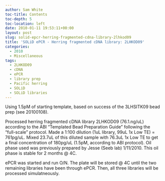 ```yaml
---
author: Sam White
toc-title: Contents
toc-depth: 5
toc-location: left
date: 2010-01-11 19:53:11+00:00
layout: post
slug: solid-epcr-herring-fragmented-cdna-library-2lhkod09
title: 'SOLiD ePCR - Herring fragmented cDNA library: 2LHKOD09'
categories:
  - 2010
  - Miscellaneous
tags:
  - 2LHKOD09
  - cDNA
  - ePCR
  - library prep
  - Pacific herring
  - SOLiD
  - SOLiD libraries
---
```


Using 1.5pM of starting template, based on success of the 3LHSITK09 bead prep (see 20100108).

Processed herring fragmented cDNA library 2LHKOD09 (76.1.ng/uL) according to the ABI "Templated Bead Preparation Guide" following the "full-scale" protocol. Made a 1:100 dilution (1uL library, 99uL 1x Low TE) = 761pg/uL. Mixed 23.7uL of this diluted sample with 76.3uL 1x Low TE to get a final concentration of 180pg/uL (1.5pM, according to ABI protocol). Oil phase used was previously prepared by Jesse (Seeb lab) 1/11/2010. This oil phase is stable for 2 months @ 4C.

ePCR was started and run O/N. The plate will be stored @ 4C until the two remaining libraries have been through ePCR. Then, all three libraries will be processed simulatneously.
